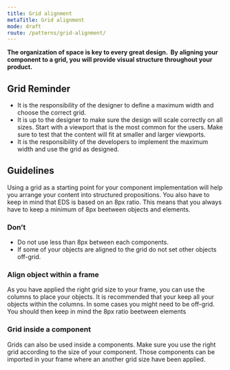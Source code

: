 ```yaml
---
title: Grid alignment
metaTitle: Grid alignment
mode: draft
route: /patterns/grid-alignment/
---
```


**The organization of space is key to every great design.  By aligning your component to a grid, you will provide visual structure throughout your product.**

## Grid Reminder

- It is the responsibility of the designer to define a maximum width and choose the correct grid.
- It is up to the designer to make sure the design will scale correctly on all sizes. Start with a viewport that is the most common for the users. Make sure to test that the content will fit at smaller and larger viewports.
- It is the responsibility of the developers to implement the maximum width and use the grid as designed.

## Guidelines

Using a grid as a starting point for your component implementation will help you arrange your content into structured propositions. You also have to keep in mind that EDS is based on an 8px ratio. This means that you always have to keep a minimum of 8px beetween objects and elements.

### Don’t

- Do not use less than 8px between each components. 
- If some of your objects are aligned to the grid do not set other objects off-grid.

### Align object within a frame

As you have applied the right grid size to your frame, you can use the columns to place your objects. 
It is recommended that your keep all your objects within the columns. 
In some cases you might need to be off-grid. You should then keep in mind the 8px ratio beetween elements

### Grid inside a component

Grids can also be used inside a components. Make sure you use the right grid according to the size of your component. Those components can be imported in your frame where an another grid size have been applied. 
